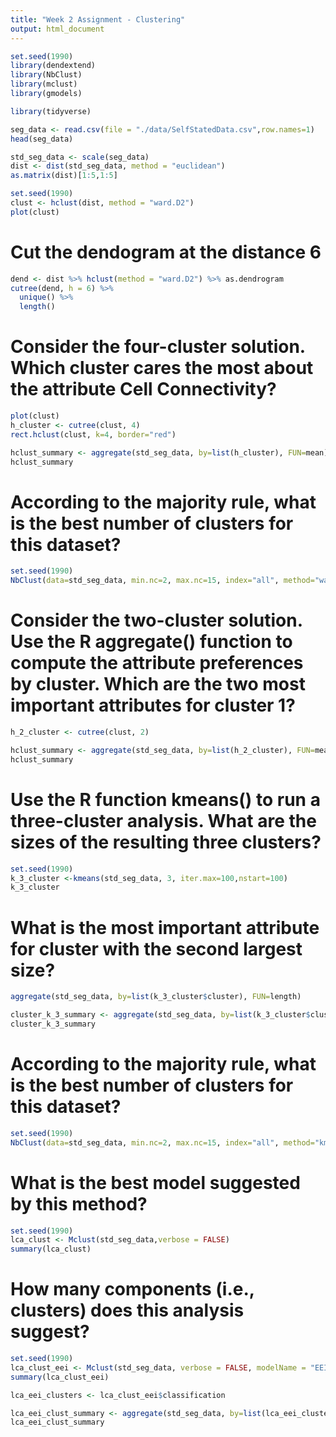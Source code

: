 ```yaml
---
title: "Week 2 Assignment - Clustering"
output: html_document
---
```


```r
set.seed(1990)
library(dendextend)
library(NbClust)
library(mclust)
library(gmodels)

library(tidyverse)
```



```r
seg_data <- read.csv(file = "./data/SelfStatedData.csv",row.names=1)
head(seg_data)
```




```r
std_seg_data <- scale(seg_data)
dist <- dist(std_seg_data, method = "euclidean")
as.matrix(dist)[1:5,1:5]
```



```r
set.seed(1990)
clust <- hclust(dist, method = "ward.D2")
plot(clust)

```

# Cut the dendogram at the distance 6

```r

dend <- dist %>% hclust(method = "ward.D2") %>% as.dendrogram
cutree(dend, h = 6) %>%
  unique() %>%
  length()

```



# Consider the four-cluster solution. Which cluster cares the most about the attribute Cell Connectivity?

```r

plot(clust)
h_cluster <- cutree(clust, 4)
rect.hclust(clust, k=4, border="red")

```


```r
hclust_summary <- aggregate(std_seg_data, by=list(h_cluster), FUN=mean)
hclust_summary
```

# According to the majority rule, what is the best number of clusters for this dataset?

```r
set.seed(1990)
NbClust(data=std_seg_data, min.nc=2, max.nc=15, index="all", method="ward.D2")

```


# Consider the two-cluster solution. Use the R aggregate() function to compute the attribute preferences by cluster. Which are the two most important attributes for cluster 1?


```r

h_2_cluster <- cutree(clust, 2)

hclust_summary <- aggregate(std_seg_data, by=list(h_2_cluster), FUN=mean)
hclust_summary

```

# Use the R function kmeans() to run a three-cluster analysis. What are the sizes of the resulting three clusters?

```r
set.seed(1990)
k_3_cluster <-kmeans(std_seg_data, 3, iter.max=100,nstart=100)
k_3_cluster
```


# What is the most important attribute for cluster with the second largest size?


```r
aggregate(std_seg_data, by=list(k_3_cluster$cluster), FUN=length)

```



```r
cluster_k_3_summary <- aggregate(std_seg_data, by=list(k_3_cluster$cluster), FUN=mean)
cluster_k_3_summary

```

# According to the majority rule, what is the best number of clusters for this dataset?

```r
set.seed(1990)
NbClust(data=std_seg_data, min.nc=2, max.nc=15, index="all", method="kmeans")
```


# What is the best model suggested by this method?

```r
set.seed(1990)
lca_clust <- Mclust(std_seg_data,verbose = FALSE)
summary(lca_clust)
```


# How many components (i.e., clusters) does this analysis suggest?

```r
set.seed(1990)
lca_clust_eei <- Mclust(std_seg_data, verbose = FALSE, modelName = "EEI")
summary(lca_clust_eei)
```



```r
lca_eei_clusters <- lca_clust_eei$classification

lca_eei_clust_summary <- aggregate(std_seg_data, by=list(lca_eei_clusters),FUN=mean)
lca_eei_clust_summary

```

